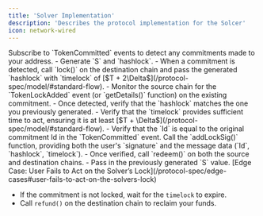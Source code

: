 ```yaml
---
title: 'Solver Implementation'
description: 'Describes the protocol implementation for the Solcer'
icon: network-wired
---
```


<Steps>
  <Step title="Monitor the source chain">
    Subscribe to `TokenCommitted` events to detect any commitments made to your address.
  </Step>
  <Step title="Lock funds on the destination chain">
    - Generate `S` and `hashlock`.
    - When a commitment is detected, call `lock()` on the destination chain and pass the generated `hashlock` with `timelock` of [$T + 2\Delta$](/protocol-spec/model/#standard-flow).
  </Step>
  <Step title="Verify the commitment lock">
    - Monitor the source chain for the `TokenLockAdded` event (or `getDetails()` function) on the existing commitment.
    - Once detected, verify that the `hashlock` matches the one you previously generated.
    - Verify that the `timelock` provides sufficient time to act, ensuring it is at least [$T + \Delta$](/protocol-spec/model/#standard-flow).
    - Verify that the `Id` is equal to the original commitment Id in the `TokenCommitted` event.
  </Step>
  <Step title="(signature flow) hashlock addition on behalf of the user" stepNumber="3*">
    Call the `addLockSig()` function, providing both the user's `signature` and the message data (`Id`, `hashlock`, `timelock`).
  </Step>
  <Step title="Complete the exchange" stepNumber="4">
    - Once verified, call `redeem()` on both the source and destination chains.
    - Pass in the previously generated `S` value.
  </Step>
</Steps>

<Warning>
[Edge Case: User Fails to Act on the Solver’s Lock](/protocol-spec/edge-cases#user-fails-to-act-on-the-solvers-lock)

- If the commitment is not locked, wait for the `timelock` to expire.
- Call `refund()` on the destination chain to reclaim your funds.
</Warning>